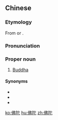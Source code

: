 ==Chinese==
{{zh-forms}}

===Etymology===
From {{etyl|pi|zh}} {{m|pi|buddha}} or {{etyl|sa|zh}} {{m|sa|बुद्ध}}.

===Pronunciation===
{{zh-pron
|m=Fótuó
|c=fat6 to4
|h=pfs=Fu̍t-thò
|mn=Hu̍t-tô
|w=5veq du,4feq du
|mc=y
|cat=pn
}}

===Proper noun===
{{zh-proper noun}}

# [[Buddha]]

====Synonyms====
* {{zh-l|佛}}
* {{zh-l|浮屠}}
* {{zh-l|釋迦牟尼}}

{{zh-cat|Religion|Buddhism}}

[[ko:佛陀]]
[[hu:佛陀]]
[[zh:佛陀]]